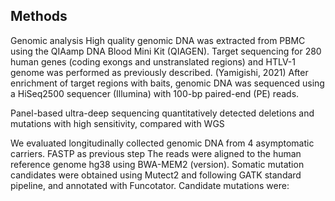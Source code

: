 ## Methods
Genomic analysis
High quality genomic DNA was extracted from PBMC using the QIAamp DNA Blood Mini Kit (QIAGEN). Target sequencing for 280 human genes (coding exongs and unstranslated regions) and HTLV-1 genome was performed as previously described. (Yamigishi, 2021) After enrichment of target regions with baits, genomic DNA was sequenced using a HiSeq2500 sequencer (Illumina) with 100-bp paired-end (PE) reads.

Panel-based ultra-deep sequencing quantitatively detected deletions and mutations with high sensitivity, compared with WGS


We evaluated longitudinally collected genomic DNA from 4 asymptomatic carriers.
FASTP as previous step
The reads were aligned to the human reference genome hg38 using BWA-MEM2 (version).
Somatic mutation candidates were obtained using Mutect2 and following GATK standard pipeline, and annotated with Funcotator. Candidate mutations were: 

